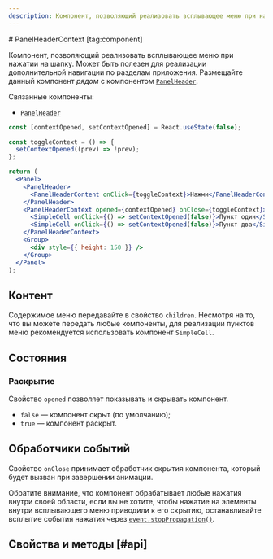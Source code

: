 ```yaml
---
description: Компонент, позволяющий реализовать всплывающее меню при нажатии на шапку.
---
```


<Overview group="navigation">
# PanelHeaderContext [tag:component]

Компонент, позволяющий реализовать всплывающее меню при нажатии на шапку. Может быть полезен для реализации дополнительной навигации
по разделам приложения. Размещайте данный компонент _рядом_ с компонентом [`PanelHeader`](/components/panel-header).

Связанные компоненты:

- [`PanelHeader`](/components/panel-header)

</Overview>


<Playground Wrapper={FixedLayoutWrapper}>

```jsx
const [contextOpened, setContextOpened] = React.useState(false);

const toggleContext = () => {
  setContextOpened((prev) => !prev);
};

return (
  <Panel>
    <PanelHeader>
      <PanelHeaderContent onClick={toggleContext}>Нажми</PanelHeaderContent>
    </PanelHeader>
    <PanelHeaderContext opened={contextOpened} onClose={toggleContext}>
      <SimpleCell onClick={() => setContextOpened(false)}>Пункт один</SimpleCell>
      <SimpleCell onClick={() => setContextOpened(false)}>Пункт два</SimpleCell>
    </PanelHeaderContext>
    <Group>
      <div style={{ height: 150 }} />
    </Group>
  </Panel>
);
```

</Playground>

## Контент

Содержимое меню передавайте в свойство `children`. Несмотря на то, что вы можете передать любые компоненты,
для реализации пунктов меню рекомендуется использовать компонент `SimpleCell`.

## Состояния

### Раскрытие

Свойство `opened` позволяет показывать и скрывать компонент.

- `false` — компонент скрыт (по умолчанию);
- `true` — компонент раскрыт.

## Обработчики событий

Свойство `onClose` принимает обработчик скрытия компонента, который будет вызван при завершении анимации.

Обратите внимание, что компонент обрабатывает любые нажатия внутри своей области, если вы не хотите, чтобы
нажатие на элементы внутри всплывающего меню приводили к его скрытию, останавливайте всплытие события нажатия
через [`event.stopPropagation()`](https://developer.mozilla.org/ru/docs/Web/API/Event/stopPropagation).

## Свойства и методы [#api]

<PropsTable name="PanelHeaderContext" />
